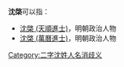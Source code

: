 '''沈棨'''可以指：
* [[沈棨_(天順進士)|沈棨 (天順進士)]]，明朝政治人物
* [[沈棨_(萬曆進士)|沈棨 (萬曆進士)]]，明朝政治人物

{{disambig}}

[[Category:二字沈姓人名消歧义|Category:二字沈姓人名消歧义]]